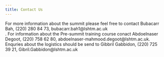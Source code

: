 ```yaml
---
title: Contact Us
---
```

For more information about the summit please feel free to contact Bubacarr Bah, (220) 280 84 73, bubacarr.bah1\@lshtm.ac.uk <br>.
 For information about the 
Pre-summit training course conact Abdoelnaser Degoot, (220) 758 62 80, abdoelnaser-mahmood.degoot\@lshtm.ac.uk.
 Enquries about the logistics should be send to Gibbril Gabbidon, (220) 725 39 21, Gibril.Gabbidon\@lshtm.ac.uk
